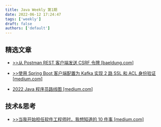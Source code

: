 ```yaml
---
title: Java Weekly 第1期
date: 2022-06-12 17:24:47
tags: ['weekly']
draft: false
authors: ['default']
---
```


## 精选文章

- [>>从 Postman REST 客户端发送 CSRF 令牌 [baeldung.com]](https://www.baeldung.com/postman-send-csrf-token)

- [>>使用 Spring Boot 客户端配置为 Kafka 实现 2 路 SSL 和 ACL 身份验证 [medium.com]](https://medium.com/@onyalioscar/implementing-2-way-ssl-and-acl-authentication-for-kafka-with-spring-boot-client-configuration-90221cda046b)
- [2022 Java 程序员路线图 [medium.com]](https://medium.com/javarevisited/the-java-programmer-roadmap-f9db163ef2c2)

## 技术&思考

- [>>当我开始担任软件工程师时，我想知道的 10 件事 [medium.com]](https://medium.com/@AxelDietrichDev/10-things-i-would-have-liked-to-know-when-i-started-working-as-a-software-engineer-8c4401fcdedf)

